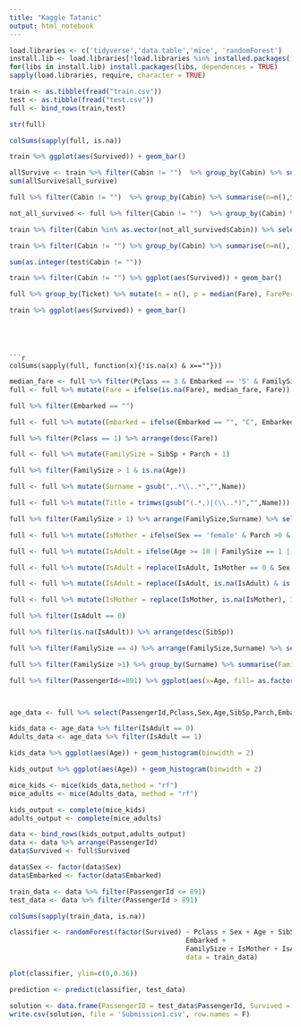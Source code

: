 ```yaml
---
title: "Kaggle Tatanic"
output: html_notebook
---
```


```r

load.libraries <- c('tidyverse','data.table','mice', 'randomForest')
install.lib <- load.libraries[!load.libraries %in% installed.packages()]
for(libs in install.lib) install.packages(libs, dependences = TRUE)
sapply(load.libraries, require, character = TRUE)

```

```r
train <- as.tibble(fread("train.csv"))
test <- as.tibble(fread("test.csv"))
full <- bind_rows(train,test)
```

```r
str(full)
```

```r
colSums(sapply(full, is.na))
```

```r
train %>% ggplot(aes(Survived)) + geom_bar()
```

```r
allSurvive <- train %>% filter(Cabin != "")  %>% group_by(Cabin) %>% summarise(n=n(),Survive = sum(Survived)) %>% mutate(all_survive = as.integer(n == Survive))
sum(allSurvive$all_survive)
```

```r
full %>% filter(Cabin != "")  %>% group_by(Cabin) %>% summarise(n=n(),Survive = sum(Survived)) %>% filter(!is.na(Survive)) %>% filter(n > 1) 
```

```r
not_all_survived <- full %>% filter(Cabin != "")  %>% group_by(Cabin) %>% summarise(n=n(),Survive = sum(Survived)) %>% filter(!is.na(Survive)) %>% filter(n > 1) %>% filter(n!= Survive)
```

```r
train %>% filter(Cabin %in% as.vector(not_all_survived$Cabin)) %>% select(Survived,Pclass,Sex,Age,SibSp,Parch,Ticket,Fare, Cabin,Embarked)
```

```r
train %>% filter(Cabin != "") %>% group_by(Cabin) %>% summarise(n=n(), Survive = sum(Survived)) %>% filter(n == 1) %>% ggplot(aes(Survive)) + geom_bar()
```

```r
sum(as.integer(test$Cabin != ""))
```

```r
train %>% filter(Cabin != "") %>% ggplot(aes(Survived)) + geom_bar()
```

```r
full %>% group_by(Ticket) %>% mutate(n = n(), p = median(Fare), FarePerPerson = p/n) %>% filter(!is.na(Survived)) %>%ggplot(aes(FarePerPerson)) + geom_histogram(aes(fill=as.factor(Survived)), binwidth = 5)
```


```r
train %>% ggplot(aes(Survived)) + geom_bar()
```
```




```r
colSums(sapply(full, function(x){!is.na(x) & x==""}))
```



```r
median_fare <- full %>% filter(Pclass == 3 & Embarked == 'S' & FamilySize == 1) %>% select(Fare) %>% .[[1]] %>% as.vector() %>% median(na.rm= T)
full <- full %>% mutate(Fare = ifelse(is.na(Fare), median_fare, Fare))
```

```r
full %>% filter(Embarked == "")
```
```r
full <- full %>% mutate(Embarked = ifelse(Embarked == "", "C", Embarked))
```

```r
full %>% filter(Pclass == 1) %>% arrange(desc(Fare))
```

```r
full <- full %>% mutate(FamilySize = SibSp + Parch + 1)
```


```r
full %>% filter(FamilySize > 1 & is.na(Age)) 
```

```r
full <- full %>% mutate(Surname = gsub(",.*\\..*","",Name))
```

```r
full <- full %>% mutate(Title = trimws(gsub("(.*,)|(\\..*)","",Name)))
```

```r
full %>% filter(FamilySize > 1) %>% arrange(FamilySize,Surname) %>% select(PassengerId,Survived,Sex,Age,SibSp,Parch,FamilySize,Surname,Title)
```

```r
full <- full %>% mutate(IsMother = ifelse(Sex == 'female' & Parch >0 & Age > 18 & Title != 'Miss', 1, 0))

```




```r
full <- full %>% mutate(IsAdult = ifelse(Age >= 18 | FamilySize == 1 | Title == 'Mrs', 1, 0))
```

```r
full <- full %>% mutate(IsAdult = replace(IsAdult, IsMother == 0 & Sex == 'female' & Parch > 0 & is.na(Age), 0)) 
```

```r
full <- full %>% mutate(IsAdult = replace(IsAdult, is.na(IsAdult) & is.na(Age), 0)) 
```


```r
full <- full %>% mutate(IsMother = replace(IsMother, is.na(IsMother), 1)) 
```

```r
full %>% filter(IsAdult == 0)
```


```r
full %>% filter(is.na(IsAdult)) %>% arrange(desc(SibSp))
```


```r
full %>% filter(FamilySize == 4) %>% arrange(FamilySize,Surname) %>% select(PassengerId,Survived,Sex,Age,SibSp,Parch,FamilySize,Surname,Title)
```


```r
full %>% filter(FamilySize >1) %>% group_by(Surname) %>% summarise(FamilySize = max(FamilySize), TotalSurvived = sum(Survived)) %>% filter(TotalSurvived > 0) %>% mutate(whole = ifelse(FamilySize == TotalSurvived, 1 , 0))
```


```r
full %>% filter(PassengerId<=891) %>% ggplot(aes(x=Age, fill= as.factor(Survived))) + geom_histogram(binwidth=9)



```
```r

```


```r
age_data <- full %>% select(PassengerId,Pclass,Sex,Age,SibSp,Parch,Embarked, FamilySize,IsMother, IsAdult)
```

```r
kids_data <- age_data %>% filter(IsAdult == 0)
Adults_data <- age_data %>% filter(IsAdult == 1)
```

```r
kids_data %>% ggplot(aes(Age)) + geom_histogram(binwidth = 2)
```
```r
kids_output %>% ggplot(aes(Age)) + geom_histogram(binwidth = 2)
```

```r
mice_kids <- mice(kids_data,method = "rf")
mice_adults <- mice(Adults_data, method = "rf")
```


```r
kids_output <- complete(mice_kids)
adults_output <- complete(mice_adults)
```


```r
data <- bind_rows(kids_output,adults_output)
data <- data %>% arrange(PassengerId)
data$Survived <- full$Survived

```

```r
data$Sex <- factor(data$Sex)
data$Embarked <- factor(data$Embarked)
```

```r
train_data <- data %>% filter(PassengerId <= 891)
test_data <- data %>% filter(PassengerId > 891)
```


```r
colSums(sapply(train_data, is.na))
```

```r
classifier <- randomForest(factor(Survived) ~ Pclass + Sex + Age + SibSp + Parch + 
                                            Embarked + 
                                            FamilySize + IsMother + IsAdult,
                                            data = train_data)
```


```r
plot(classifier, ylim=c(0,0.36))
```



```r
prediction <- predict(classifier, test_data)
```

```r
solution <- data.frame(PassengerID = test_data$PassengerId, Survived = prediction)
write.csv(solution, file = 'Submission1.csv', row.names = F)
```







